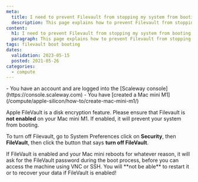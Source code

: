 ```yaml
---
meta:
  title: I need to prevent Filevault from stopping my system from booting
  description: This page explains how to prevent Filevault from stopping your system from booting
content:
  h1: I need to prevent Filevault from stopping my system from booting
  paragraph: This page explains how to prevent Filevault from stopping your system from booting
tags: filevault boot booting 
dates:
  validation: 2023-05-15
  posted: 2021-05-26
categories:
  - compute
---
```


<Macro id="iam-requirements" />

<Message type="requirement">
  - You have an account and are logged into the [Scaleway console](https://console.scaleway.com)
  - You have [created a Mac mini M1](/compute/apple-silicon/how-to/create-mac-mini-m1/)
</Message>

Apple FileVault is a disk encryption feature. Please ensure that Filevault is **not enabled** on your Mac mini M1. If enabled, it will prevent your system from booting.

To turn off Filevault, go to System Preferences click on **Security**, then **FileVault**, then click the button that says **turn off FileVault**.

<Message type="important">
  If FileVault is enabled and your Mac mini reboots for whatever reason, it will ask for the FileVault password during the boot process, before you can access the machine using VNC or SSH. You will **not be able** to restart it or to recover your data if FileVault is enabled!
</Message>
